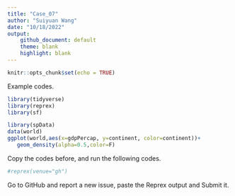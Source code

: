 ```yaml
---
title: "Case_07"
author: "Suiyuan Wang"
date: "10/18/2022"
output: 
    github_document: default
    theme: blank
    highlight: blank
---
```


```r
knitr::opts_chunk$set(echo = TRUE)
```

Example codes.
```r
library(tidyverse)
library(reprex)
library(sf)

library(spData)
data(world)
ggplot(world,aes(x=gdpPercap, y=continent, color=continent))+
   geom_density(alpha=0.5,color=F)
```

Copy the codes before, and run the following codes.
```r
#reprex(venue="gh")
```

Go to GitHub and report a new issue, paste the Reprex output and Submit it.
